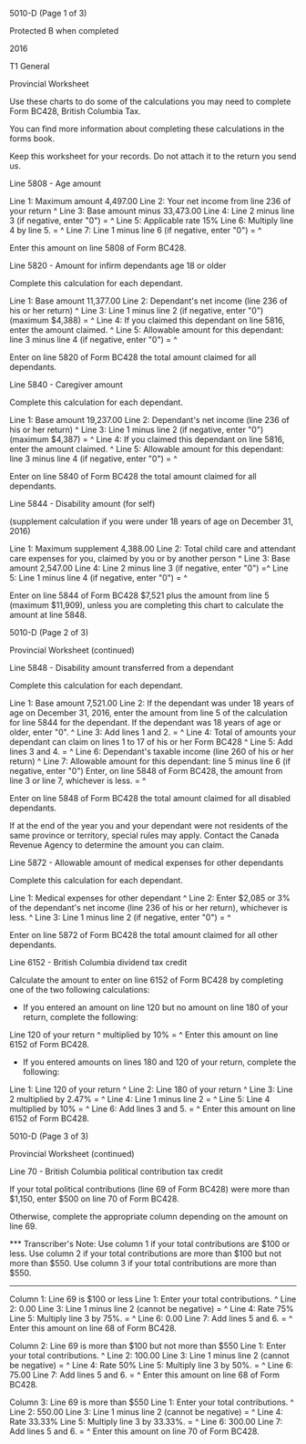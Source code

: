 ﻿5010-D (Page 1 of 3) 
 
Protected B when completed 
 
2016 
 
T1 General 
 
Provincial Worksheet 
 
Use these charts to do some of the calculations you may need to complete Form 
BC428, British Columbia Tax. 
 
You can find more information about completing these calculations in the 
forms book. 
 
Keep this worksheet for your records. Do not attach it to the return you send 
us. 
 
Line 5808 - Age amount 
 
Line 1: Maximum amount 4,497.00 
Line 2: Your net income from line 236 of your return ^
Line 3: Base amount minus 33,473.00 
Line 4: Line 2 minus line 3 (if negative, enter "0") = ^
Line 5: Applicable rate 15% 
Line 6: Multiply line 4 by line 5. = ^
Line 7: Line 1 minus line 6 (if negative, enter "0") = ^
 
Enter this amount on line 5808 of Form BC428. 
 
Line 5820 - Amount for infirm dependants age 18 or older 
 
Complete this calculation for each dependant. 
 
Line 1: Base amount 11,377.00 
Line 2: Dependant's net income (line 236 of his or her return) ^
Line 3: Line 1 minus line 2 (if negative, enter "0") (maximum $4,388) = ^
Line 4: If you claimed this dependant on line 5816, enter the amount claimed. 
^
Line 5: Allowable amount for this dependant: line 3 minus line 4 (if 
negative, enter "0") = ^
 
Enter on line 5820 of Form BC428 the total amount claimed for all dependants. 
 
Line 5840 - Caregiver amount 
 
Complete this calculation for each dependant. 
 
Line 1: Base amount 19,237.00 
Line 2: Dependant's net income (line 236 of his or her return) ^
Line 3: Line 1 minus line 2 (if negative, enter "0") (maximum $4,387) = ^
Line 4: If you claimed this dependant on line 5816, enter the amount claimed. 
^
Line 5: Allowable amount for this dependant: line 3 minus line 4 (if 
negative, enter "0") = ^
 
Enter on line 5840 of Form BC428 the total amount claimed for all dependants. 
 
Line 5844 - Disability amount (for self) 
 
(supplement calculation if you were under 18 years of age on December 31, 
2016) 
 
Line 1: Maximum supplement 4,388.00 
Line 2: Total child care and attendant care expenses for you, claimed by you 
or by another person ^
Line 3: Base amount 2,547.00 
Line 4: Line 2 minus line 3 (if negative, enter "0") =^
Line 5: Line 1 minus line 4 (if negative, enter "0") = ^
 
Enter on line 5844 of Form BC428 $7,521 plus the amount from line 5 (maximum 
$11,909), unless you are completing this chart to calculate the amount at 
line 5848. 
 
 
5010-D (Page 2 of 3) 
 
Provincial Worksheet (continued) 
 
Line 5848 - Disability amount transferred from a dependant 
 
Complete this calculation for each dependant. 
 
Line 1: Base amount 7,521.00 
Line 2: If the dependant was under 18 years of age on December 31, 2016, 
enter the amount from line 5 of the calculation for line 5844 for the 
dependant. If the dependant was 18 years of age or older, enter "0". ^
Line 3: Add lines 1 and 2. = ^
Line 4: Total of amounts your dependant can claim on lines 1 to 17 of his or 
her Form BC428 ^
Line 5: Add lines 3 and 4. = ^
Line 6: Dependant's taxable income (line 260 of his or her return) ^
Line 7: Allowable amount for this dependant: line 5 minus line 6 (if 
negative, enter "0") Enter, on line 5848 of Form BC428, the amount from line 
3 or line 7, whichever is less. = ^
 
Enter on line 5848 of Form BC428 the total amount claimed for all disabled 
dependants. 
 
If at the end of the year you and your dependant were not residents of the 
same province or territory, special rules may apply. Contact the Canada 
Revenue Agency to determine the amount you can claim. 
 
Line 5872 - Allowable amount of medical expenses for other dependants 
 
Complete this calculation for each dependant. 
 
Line 1: Medical expenses for other dependant ^
Line 2: Enter $2,085 or 3% of the dependant's net income (line 236 of his or 
her return), whichever is less. ^
Line 3: Line 1 minus line 2 (if negative, enter "0") = ^
 
Enter on line 5872 of Form BC428 the total amount claimed for all other 
dependants. 
 
Line 6152 - British Columbia dividend tax credit 
 
Calculate the amount to enter on line 6152 of Form BC428 by completing one of 
the two following calculations: 
 
- If you entered an amount on line 120 but no amount on line 180 of your 
return, complete the following: 
 
Line 120 of your return ^
multiplied by 10% = ^
Enter this amount on line 6152 of Form BC428. 
 
- If you entered amounts on lines 180 and 120 of your return, complete the 
following: 
 
Line 1: Line 120 of your return ^
Line 2: Line 180 of your return ^
Line 3: Line 2 multiplied by 2.47% = ^
Line 4: Line 1 minus line 2 = ^
Line 5: Line 4 multiplied by 10% = ^
Line 6: Add lines 3 and 5. = ^
Enter this amount on line 6152 of Form BC428. 
 
 
5010-D (Page 3 of 3) 
 
Provincial Worksheet (continued) 
 
Line 70 - British Columbia political contribution tax credit 
 
If your total political contributions (line 69 of Form BC428) were more than 
$1,150, enter $500 on line 70 of Form BC428. 
 
Otherwise, complete the appropriate column depending on the amount on line 
69. 
 
*** Transcriber's Note: Use column 1 if your total contributions are $100 or 
less. Use column 2 if your total contributions are more than $100 but not 
more than $550. Use column 3 if your total contributions are more than $550. 
*** 
 
Column 1: Line 69 is $100 or less 
Line 1: Enter your total contributions. ^
Line 2: 0.00 
Line 3: Line 1 minus line 2 (cannot be negative) = ^
Line 4: Rate 75% 
Line 5: Multiply line 3 by 75%. = ^
Line 6: 0.00 
Line 7: Add lines 5 and 6. = ^
Enter this amount on line 68 of Form BC428. 
 
Column 2: Line 69 is more than $100 but not more than $550 
Line 1: Enter your total contributions. ^
Line 2: 100.00 
Line 3: Line 1 minus line 2 (cannot be negative) = ^
Line 4: Rate 50% 
Line 5: Multiply line 3 by 50%. = ^
Line 6: 75.00 
Line 7: Add lines 5 and 6. = ^
Enter this amount on line 68 of Form BC428. 
 
Column 3: Line 69 is more than $550 
Line 1: Enter your total contributions. ^
Line 2: 550.00 
Line 3: Line 1 minus line 2 (cannot be negative) = ^
Line 4: Rate 33.33% 
Line 5: Multiply line 3 by 33.33%. = ^
Line 6: 300.00 
Line 7: Add lines 5 and 6. = ^
Enter this amount on line 70 of Form BC428.
